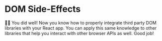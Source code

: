 # DOM Side-Effects

👨‍💼 You did well! Now you know how to properly integrate third party DOM
libraries with your React app. You can apply this same knowledge to other
libraries that help you interact with other browser APIs as well. Good job!
